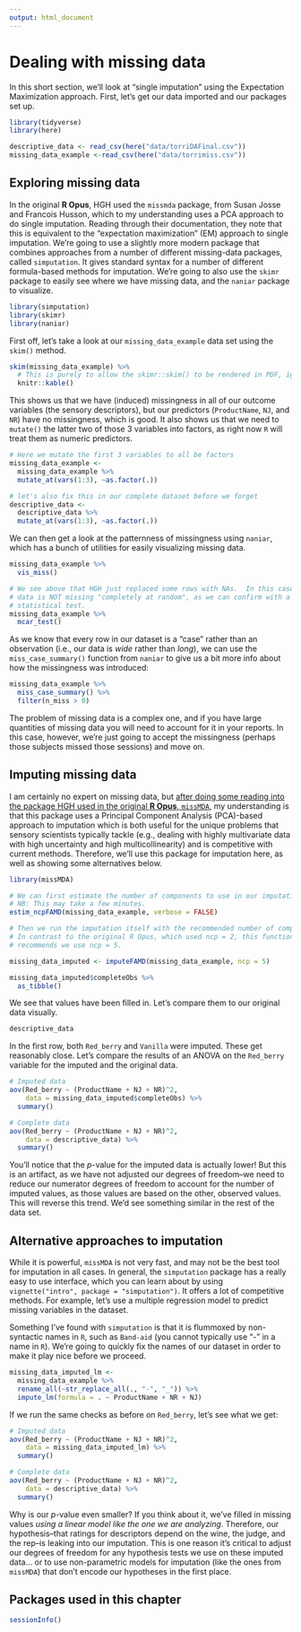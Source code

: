 ```yaml
---
output: html_document
---
```


# Dealing with missing data

In this short section, we'll look at "single imputation" using the Expectation Maximization approach.  First, let's get our data imported and our packages set up.

```r
library(tidyverse)
library(here)

descriptive_data <- read_csv(here("data/torriDAFinal.csv"))
missing_data_example <-read_csv(here("data/torrimiss.csv"))
```

## Exploring missing data

In the original **R Opus**, HGH used the `missmda` package, from Susan Josse and Francois Husson, which to my understanding uses a PCA approach to do single imputation.  Reading through their documentation, they note that this is equivalent to the "expectation maximization" (EM) approach to single imputation.  We're going to use a slightly more modern package that combines approaches from a number of different missing-data packages, called `simputation`.  It gives standard syntax for a number of different formula-based methods for imputation.  We're going to also use the `skimr` package to easily see where we have missing data, and the `naniar` package to visualize.

```r
library(simputation)
library(skimr)
library(naniar)
```

First off, let's take a look at our `missing_data_example` data set using the `skim()` method.

```r
skim(missing_data_example) %>% 
  # This is purely to allow the skimr::skim() to be rendered in PDF, ignore otherwise
  knitr::kable()
```

This shows us that we have (induced) missingness in all of our outcome variables (the sensory descriptors), but our predictors (`ProductName`, `NJ`, and `NR`) have no missingness, which is good.  It also shows us that we need to `mutate()` the latter two of those 3 variables into factors, as right now `R` will treat them as numeric predictors.

```r
# Here we mutate the first 3 variables to all be factors
missing_data_example <- 
  missing_data_example %>%
  mutate_at(vars(1:3), ~as.factor(.))

# let's also fix this in our complete dataset before we forget
descriptive_data <-
  descriptive_data %>%
  mutate_at(vars(1:3), ~as.factor(.))
```

We can then get a look at the patternness of missingness using `naniar`, which has a bunch of utilities for easily visualizing missing data.

```r
missing_data_example %>%
  vis_miss()

# We see above that HGH just replaced some rows with NAs.  In this case, the
# data is NOT missing "completely at random", as we can confirm with a
# statistical test.
missing_data_example %>%
  mcar_test()
```

As we know that every row in our dataset is a "case" rather than an observation (i.e., our data is *wide* rather than *long*), we can use the `miss_case_summary()` function from `naniar` to give us a bit more info about how the missingness was introduced:

```r
missing_data_example %>%
  miss_case_summary() %>%
  filter(n_miss > 0)
```

The problem of missing data is a complex one, and if you have large quantities of missing data you will need to account for it in your reports.  In this case, however, we're just going to accept the missingness (perhaps those subjects missed those sessions) and move on.

## Imputing missing data

I am certainly no expert on missing data, but [after doing some reading into the package HGH used in the original **R Opus**, `missMDA`](https://www.jstatsoft.org/article/view/v070i01), my understanding is that this package uses a Principal Component Analysis (PCA)-based approach to imputation which is both useful for the unique problems that sensory scientists typically tackle (e.g., dealing with highly multivariate data with high uncertainty and high multicollinearity) and is competitive with current methods.  Therefore, we'll use this package for imputation here, as well as showing some alternatives below.

```r
library(missMDA)

# We can first estimate the number of components to use in our imputation.
# NB: This may take a few minutes.
estim_ncpFAMD(missing_data_example, verbose = FALSE)

# Then we run the imputation itself with the recommended number of components.
# In contrast to the original R Opus, which used ncp = 2, this function
# recommends we use ncp = 5.

missing_data_imputed <- imputeFAMD(missing_data_example, ncp = 5)

missing_data_imputed$completeObs %>%
  as_tibble()
```

We see that values have been filled in.  Let's compare them to our original data visually.

```r
descriptive_data
```

In the first row, both `Red_berry` and `Vanilla` were imputed.  These get reasonably close.  Let's compare the results of an ANOVA on the `Red_berry` variable for the imputed and the original data.

```r
# Imputed data
aov(Red_berry ~ (ProductName + NJ + NR)^2, 
    data = missing_data_imputed$completeObs) %>%
  summary()

# Complete data
aov(Red_berry ~ (ProductName + NJ + NR)^2, 
    data = descriptive_data) %>%
  summary()
```

You'll notice that the *p*-value for the imputed data is actually lower!  But this is an artifact, as we have not adjusted our degrees of freedom--we need to reduce our numerator degrees of freedom to account for the number of imputed values, as those values are based on the other, observed values.  This will reverse this trend.  We'd see something similar in the rest of the data set.

## Alternative approaches to imputation

While it is powerful, `missMDA` is not very fast, and may not be the best tool for imputation in all cases.  In general, the `simputation` package has a really easy to use interface, which you can learn about by using `vignette("intro", package = "simputation")`.  It offers a lot of competitive methods.  For example, let's use a multiple regression model to predict missing variables in the dataset.

Something I've found with `simputation` is that it is flummoxed by non-syntactic names in `R`, such as `Band-aid` (you cannot typically use "-" in a name in `R`).  We're going to quickly fix the names of our dataset in order to make it play nice before we proceed.

```r
missing_data_imputed_lm <-
  missing_data_example %>%
  rename_all(~str_replace_all(., "-", "_")) %>%
  impute_lm(formula = . ~ ProductName + NR + NJ)
```

If we run the same checks as before on `Red_berry`, let's see what we get:

```r
# Imputed data
aov(Red_berry ~ (ProductName + NJ + NR)^2, 
    data = missing_data_imputed_lm) %>%
  summary()

# Complete data
aov(Red_berry ~ (ProductName + NJ + NR)^2, 
    data = descriptive_data) %>%
  summary()
```

Why is our *p*-value even smaller?  If you think about it, we've filled in missing values *using a linear model like the one we are analyzing*.  Therefore, our hypothesis--that ratings for descriptors depend on the wine, the judge, and the rep--is leaking into our imputation.  This is one reason it's critical to adjust our degrees of freedom for any hypothesis tests we use on these imputed data... or to use non-parametric models for imputation (like the ones from `missMDA`) that don't encode our hypotheses in the first place.

## Packages used in this chapter

```r
sessionInfo()
```